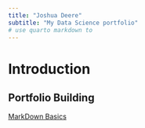 ```yaml
---
title: "Joshua Deere"
subtitle: "My Data Science portfolio"
# use quarto markdown to 
---
```


# Introduction
## Portfolio Building

[MarkDown Basics](https://quarto.org/docs/authoring/markdown-basics.html#links-images)

